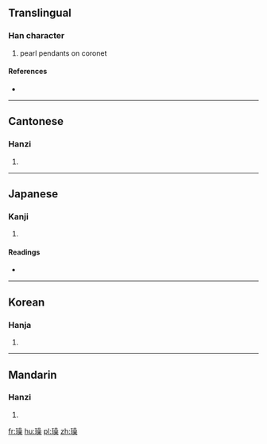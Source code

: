 ==Translingual==

===Han character===
{{Han char|rn=96|rad=玉|as=13|sn=17|four=16194|canj=MGRRD}}

# pearl pendants on coronet

====References====
* {{Han ref|kx=0743.030|dkj=21273|dj=1152.030|hdz=21140.040|uh=74AA|ud=29866|bh=ED6A|bd=60778}}

----

==Cantonese==

===Hanzi===
{{yue-hanzi|jyut=zou2|y=jou2}}

# {{defn|lang=yue|sort=玉13}}

----

==Japanese==

===Kanji===
{{ja-kanji|grade=|rs=玉13}}

# {{defn|lang=ja|sort=玉13}}

====Readings====
* {{ja-readings|on=[[そう]] (sō)|kun=[[かざり]] (kazari)|nanori=}}

----

==Korean==

===Hanja===
{{ko-hanja|hangeul=조|eumhun=|rv=jo|mr=cho|y=co}}

# {{defn|lang=ko|sort=玉13}}

----

==Mandarin==

===Hanzi===
{{cmn-hanzi|pin=[[zǎo]] ([[zao3]])|wg=tsao<sup>3</sup>}}

# {{defn|lang=cmn|sort=玉13}}

[[fr:璪]]
[[hu:璪]]
[[pl:璪]]
[[zh:璪]]